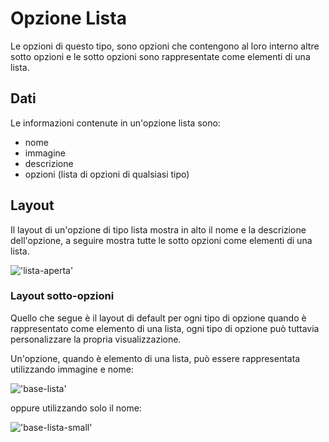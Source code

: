 
# Opzione Lista

Le opzioni di questo tipo, sono opzioni che contengono al loro interno altre sotto opzioni e le sotto opzioni sono rappresentate come elementi di una lista.

## Dati

Le informazioni contenute in un'opzione lista sono:

- nome
- immagine
- descrizione
- opzioni (lista di opzioni di qualsiasi tipo)

## Layout

Il layout di un'opzione di tipo lista mostra in alto il nome e la descrizione dell'opzione,
a seguire mostra tutte le sotto opzioni come elementi di una lista.

!['lista-aperta'](/images/opzioni/lista-aperta.png)

### Layout sotto-opzioni

Quello che segue è il layout di default per ogni tipo di opzione quando è
rappresentato come elemento di una lista, ogni tipo di opzione può tuttavia
personalizzare la propria visualizzazione.

Un'opzione, quando è elemento di una lista, può essere rappresentata utilizzando immagine e nome:

!['base-lista'](/images/opzioni/base-lista.png)

oppure utilizzando solo il nome:

!['base-lista-small'](/images/opzioni/base-lista-small.png)
